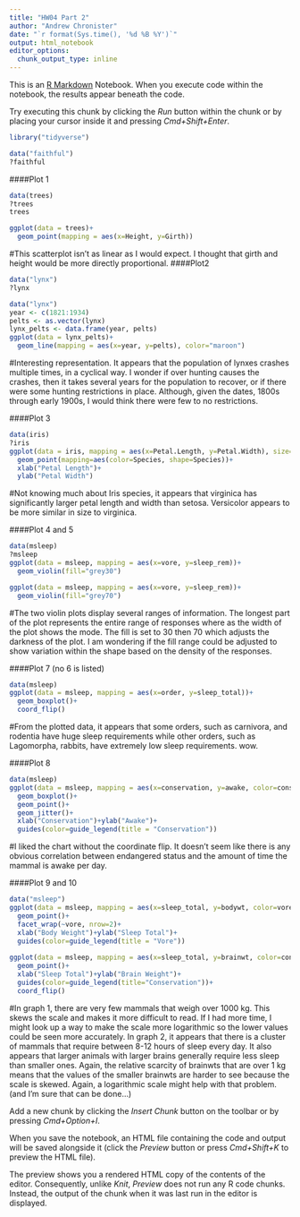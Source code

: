 ```yaml
---
title: "HW04 Part 2"
author: "Andrew Chronister"
date: "`r format(Sys.time(), '%d %B %Y')`"
output: html_notebook
editor_options: 
  chunk_output_type: inline
---
```


This is an [R Markdown](http://rmarkdown.rstudio.com) Notebook. When you execute code within the notebook, the results appear beneath the code. 

Try executing this chunk by clicking the *Run* button within the chunk or by placing your cursor inside it and pressing *Cmd+Shift+Enter*. 

```r
library("tidyverse")

```
```r
data("faithful")
?faithful
```

####Plot 1
```r
data(trees)
?trees
trees
```

```r
ggplot(data = trees)+
  geom_point(mapping = aes(x=Height, y=Girth))
```
#This scatterplot isn't as linear as I would expect.  I thought that girth and height would be more directly proportional.
####Plot2
```r
data("lynx")
?lynx
```

```r
data("lynx")
year <- c(1821:1934)
pelts <- as.vector(lynx)
lynx_pelts <- data.frame(year, pelts)
ggplot(data = lynx_pelts)+
  geom_line(mapping = aes(x=year, y=pelts), color="maroon")
```
#Interesting representation.  It appears that the population of lynxes crashes multiple times, in a cyclical way.  I wonder if over hunting causes the crashes, then it takes several years for the population to recover, or if there were some hunting restrictions in place.  Although, given the dates, 1800s through early 1900s, I would think there were few to no restrictions.

####Plot 3
```r
data(iris)
?iris
ggplot(data = iris, mapping = aes(x=Petal.Length, y=Petal.Width), size=2)+
  geom_point(mapping=aes(color=Species, shape=Species))+
  xlab("Petal Length")+
  ylab("Petal Width")

```
#Not knowing much about Iris species, it appears that virginica has significantly larger petal length and width than setosa.  Versicolor appears to be more similar in size to virginica.

####Plot 4 and 5
```r
data(msleep)
?msleep
ggplot(data = msleep, mapping = aes(x=vore, y=sleep_rem))+
  geom_violin(fill="grey30")

```
```r
ggplot(data = msleep, mapping = aes(x=vore, y=sleep_rem))+
  geom_violin(fill="grey70")
```
#The two violin plots display several ranges of information. The longest part of the plot represents the entire range of responses where as the width of the plot shows the mode.  The fill is set to 30 then 70 which adjusts the darkness of the plot.  I am wondering if the fill range could be adjusted to show variation within the shape based on the density of the responses.  

####Plot 7  (no 6 is listed)
```r
data(msleep)
ggplot(data = msleep, mapping = aes(x=order, y=sleep_total))+
  geom_boxplot()+
  coord_flip()
```
#From the plotted data, it appears that some orders, such as carnivora, and rodentia have huge sleep requirements while other orders, such as Lagomorpha, rabbits, have extremely low sleep requirements. wow.  

####Plot 8
```r
data(msleep)
ggplot(data = msleep, mapping = aes(x=conservation, y=awake, color=conservation))+
  geom_boxplot()+
  geom_point()+
  geom_jitter()+
  xlab("Conservation")+ylab("Awake")+
  guides(color=guide_legend(title = "Conservation"))
```
#I liked the chart without the coordinate flip.  It doesn't seem like there is any obvious correlation between endangered status and the amount of time the mammal is awake per day.

####Plot 9 and 10

```r
data("msleep")
ggplot(data = msleep, mapping = aes(x=sleep_total, y=bodywt, color=vore))+
  geom_point()+
  facet_wrap(~vore, nrow=2)+
  xlab("Body Weight")+ylab("Sleep Total")+
  guides(color=guide_legend(title = "Vore"))
  
ggplot(data = msleep, mapping = aes(x=sleep_total, y=brainwt, color=conservation))+
  geom_point()+
  xlab("Sleep Total")+ylab("Brain Weight")+
  guides(color=guide_legend(title="Conservation"))+
  coord_flip()
```
#In graph 1, there are very few mammals that weigh over 1000 kg. This skews the scale and makes it more difficult to read.  If I had more time, I might look up a way to make the scale more logarithmic so the lower values could be seen more accurately.  In graph 2, it appears that there is a cluster of mammals that require between 8-12 hours of sleep every day.  It also appears that larger animals with larger brains generally require less sleep than smaller ones. Again, the relative scarcity of brainwts that are over 1 kg means that the values of the smaller brainwts are harder to see because the scale is skewed.  Again, a logarithmic scale might help with that problem.  (and I'm sure that can be done...)

Add a new chunk by clicking the *Insert Chunk* button on the toolbar or by pressing *Cmd+Option+I*.

When you save the notebook, an HTML file containing the code and output will be saved alongside it (click the *Preview* button or press *Cmd+Shift+K* to preview the HTML file). 

The preview shows you a rendered HTML copy of the contents of the editor. Consequently, unlike *Knit*, *Preview* does not run any R code chunks. Instead, the output of the chunk when it was last run in the editor is displayed.

